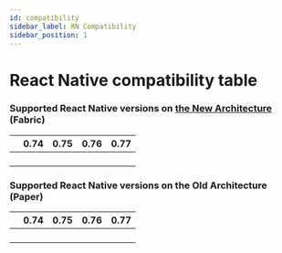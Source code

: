 ```yaml
---
id: compatibility
sidebar_label: RN Compatibility
sidebar_position: 1
---
```



# React Native compatibility table

### Supported React Native versions on [the New Architecture](https://reactnative.dev/docs/the-new-architecture/landing-page) (Fabric)

<div className="compatibility">

|                                     | 0.74   | 0.75   | 0.76   | 0.77   |
| ----------------------------------- | ----- | ----- | ----- | ----- |
| <Version version="0.4.x"/>          | <No/> | <Yes/> | <Yes/> | <Yes/> |
| <Version version="0.3.x"/>          | <No/> | <Yes/> | <Yes/> | <Yes/>  |
| <Version version="0.2.x"/>          | <Yes/> | <Yes/> | <Yes/> | <No/>  |
| <Version version="0.1.x"/>          | <Yes/> | <Yes/> | <No/>  | <No/>  |

</div>

### Supported React Native versions on the Old Architecture (Paper)

<div className="compatibility">

|                                     | 0.74   | 0.75   | 0.76   | 0.77   |
| ----------------------------------- | ----- | ----- | ----- | ----- |
| <Version version="0.4.x"/>          | <No/> | <Yes/> | <Yes/> | <Yes/> |
| <Version version="0.3.x"/>          | <No/> | <Yes/> | <Yes/> | <Yes/>  |
| <Version version="0.2.x"/>          | <Yes/> | <Yes/> | <Yes/> | <No/>  |
| <Version version="0.1.x"/>          | <Yes/> | <Yes/> | <No/>  | <No/>  |

</div>
